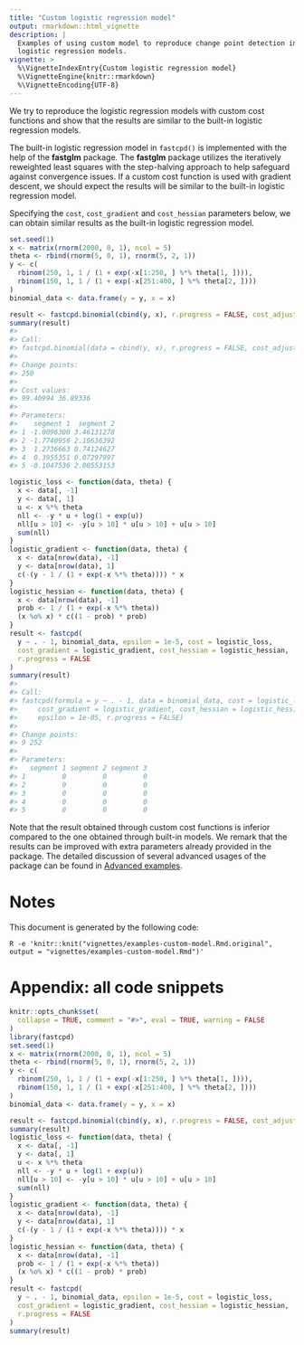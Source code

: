 ```yaml
---
title: "Custom logistic regression model"
output: rmarkdown::html_vignette
description: |
  Examples of using custom model to reproduce change point detection in
  logistic regression models.
vignette: >
  %\VignetteIndexEntry{Custom logistic regression model}
  %\VignetteEngine{knitr::rmarkdown}
  %\VignetteEncoding{UTF-8}
---
```




We try to reproduce the logistic regression models with
custom cost functions and show that the results are similar to the built-in
logistic regression models.

The built-in logistic regression model in `fastcpd()` is implemented with the
help of the **fastglm** package. The **fastglm** package
utilizes the iteratively reweighted least squares with the step-halving approach
to help safeguard against convergence issues. If a
custom cost function is used with gradient descent, we should expect the results
will be similar to the built-in logistic regression model.

Specifying the `cost`, `cost_gradient` and `cost_hessian`
parameters below,
we can obtain similar results as the built-in logistic regression
model.


``` r
set.seed(1)
x <- matrix(rnorm(2000, 0, 1), ncol = 5)
theta <- rbind(rnorm(5, 0, 1), rnorm(5, 2, 1))
y <- c(
  rbinom(250, 1, 1 / (1 + exp(-x[1:250, ] %*% theta[1, ]))),
  rbinom(150, 1, 1 / (1 + exp(-x[251:400, ] %*% theta[2, ])))
)
binomial_data <- data.frame(y = y, x = x)

result <- fastcpd.binomial(cbind(y, x), r.progress = FALSE, cost_adjustment = NULL)
summary(result)
#> 
#> Call:
#> fastcpd.binomial(data = cbind(y, x), r.progress = FALSE, cost_adjustment = NULL)
#> 
#> Change points:
#> 250 
#> 
#> Cost values:
#> 99.40994 36.89336 
#> 
#> Parameters:
#>    segment 1  segment 2
#> 1 -1.0096300 3.46131278
#> 2 -1.7740956 2.10636392
#> 3  1.2736663 0.74124627
#> 4  0.3955351 0.07297997
#> 5 -0.1047536 2.00553153
```


``` r
logistic_loss <- function(data, theta) {
  x <- data[, -1]
  y <- data[, 1]
  u <- x %*% theta
  nll <- -y * u + log(1 + exp(u))
  nll[u > 10] <- -y[u > 10] * u[u > 10] + u[u > 10]
  sum(nll)
}
logistic_gradient <- function(data, theta) {
  x <- data[nrow(data), -1]
  y <- data[nrow(data), 1]
  c(-(y - 1 / (1 + exp(-x %*% theta)))) * x
}
logistic_hessian <- function(data, theta) {
  x <- data[nrow(data), -1]
  prob <- 1 / (1 + exp(-x %*% theta))
  (x %o% x) * c((1 - prob) * prob)
}
result <- fastcpd(
  y ~ . - 1, binomial_data, epsilon = 1e-5, cost = logistic_loss,
  cost_gradient = logistic_gradient, cost_hessian = logistic_hessian,
  r.progress = FALSE
)
summary(result)
#> 
#> Call:
#> fastcpd(formula = y ~ . - 1, data = binomial_data, cost = logistic_loss, 
#>     cost_gradient = logistic_gradient, cost_hessian = logistic_hessian, 
#>     epsilon = 1e-05, r.progress = FALSE)
#> 
#> Change points:
#> 9 252 
#> 
#> Parameters:
#>   segment 1 segment 2 segment 3
#> 1         0         0         0
#> 2         0         0         0
#> 3         0         0         0
#> 4         0         0         0
#> 5         0         0         0
```

Note that the result obtained through custom cost functions is inferior
compared to
the one obtained through built-in models.
We remark that the results can be improved with extra parameters
already provided in the package.
The detailed discussion of several advanced usages of the package can be found
in
[Advanced examples](examples-advanced.html).

# Notes

This document is generated by the following code:

```shell
R -e 'knitr::knit("vignettes/examples-custom-model.Rmd.original", output = "vignettes/examples-custom-model.Rmd")'
```

# Appendix: all code snippets


``` r
knitr::opts_chunk$set(
  collapse = TRUE, comment = "#>", eval = TRUE, warning = FALSE
)
library(fastcpd)
set.seed(1)
x <- matrix(rnorm(2000, 0, 1), ncol = 5)
theta <- rbind(rnorm(5, 0, 1), rnorm(5, 2, 1))
y <- c(
  rbinom(250, 1, 1 / (1 + exp(-x[1:250, ] %*% theta[1, ]))),
  rbinom(150, 1, 1 / (1 + exp(-x[251:400, ] %*% theta[2, ])))
)
binomial_data <- data.frame(y = y, x = x)

result <- fastcpd.binomial(cbind(y, x), r.progress = FALSE, cost_adjustment = NULL)
summary(result)
logistic_loss <- function(data, theta) {
  x <- data[, -1]
  y <- data[, 1]
  u <- x %*% theta
  nll <- -y * u + log(1 + exp(u))
  nll[u > 10] <- -y[u > 10] * u[u > 10] + u[u > 10]
  sum(nll)
}
logistic_gradient <- function(data, theta) {
  x <- data[nrow(data), -1]
  y <- data[nrow(data), 1]
  c(-(y - 1 / (1 + exp(-x %*% theta)))) * x
}
logistic_hessian <- function(data, theta) {
  x <- data[nrow(data), -1]
  prob <- 1 / (1 + exp(-x %*% theta))
  (x %o% x) * c((1 - prob) * prob)
}
result <- fastcpd(
  y ~ . - 1, binomial_data, epsilon = 1e-5, cost = logistic_loss,
  cost_gradient = logistic_gradient, cost_hessian = logistic_hessian,
  r.progress = FALSE
)
summary(result)
```
